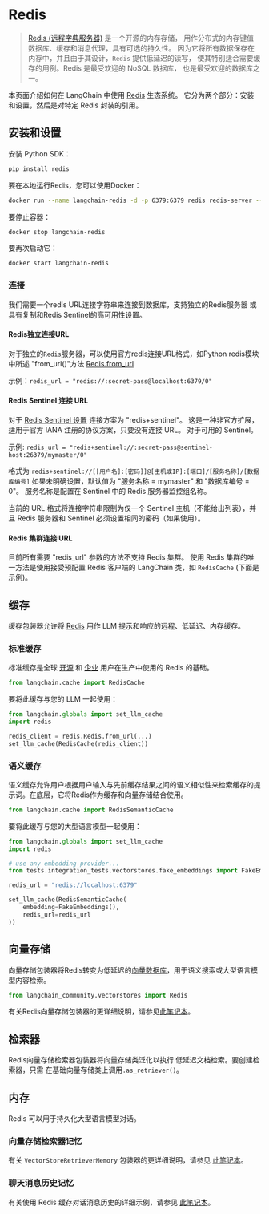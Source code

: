 # Redis

> [Redis (远程字典服务器)](https://en.wikipedia.org/wiki/Redis) 是一个开源的内存存储，
> 用作分布式的内存键值数据库、缓存和消息代理，具有可选的持久性。
> 因为它将所有数据保存在内存中，并且由于其设计，`Redis` 提供低延迟的读写，
> 使其特别适合需要缓存的用例。Redis 是最受欢迎的 NoSQL 数据库，
> 也是最受欢迎的数据库之一。

本页面介绍如何在 LangChain 中使用 [Redis](https://redis.com) 生态系统。
它分为两个部分：安装和设置，然后是对特定 Redis 封装的引用。

## 安装和设置

安装 Python SDK：

```bash
pip install redis
```

要在本地运行Redis，您可以使用Docker：

```bash
docker run --name langchain-redis -d -p 6379:6379 redis redis-server --save 60 1 --loglevel warning
```

要停止容器：

```bash
docker stop langchain-redis
```

要再次启动它：

```bash
docker start langchain-redis
```

### 连接

我们需要一个redis URL连接字符串来连接到数据库，支持独立的Redis服务器
或具有复制和Redis Sentinel的高可用性设置。

#### Redis独立连接URL
对于独立的`Redis`服务器，可以使用官方redis连接URL格式，如Python redis模块中所述
"from_url()"方法 [Redis.from_url](https://redis-py.readthedocs.io/en/stable/connections.html#redis.Redis.from_url)

示例：`redis_url = "redis://:secret-pass@localhost:6379/0"`

#### Redis Sentinel 连接 URL

对于 [Redis Sentinel 设置](https://redis.io/docs/management/sentinel/) 连接方案为 "redis+sentinel"。
这是一种非官方扩展，适用于官方 IANA 注册的协议方案，只要没有连接 URL。
对于可用的 Sentinel。

示例: `redis_url = "redis+sentinel://:secret-pass@sentinel-host:26379/mymaster/0"`

格式为 `redis+sentinel://[[用户名]:[密码]]@[主机或IP]:[端口]/[服务名称]/[数据库编号]`
如果未明确设置，默认值为 "服务名称 = mymaster" 和 "数据库编号 = 0"。
服务名称是配置在 Sentinel 中的 Redis 服务器监控组名称。

当前的 URL 格式将连接字符串限制为仅一个 Sentinel 主机（不能给出列表），并且
Redis 服务器和 Sentinel 必须设置相同的密码（如果使用）。

#### Redis 集群连接 URL

目前所有需要 "redis_url" 参数的方法不支持 Redis 集群。
使用 Redis 集群的唯一方法是使用接受预配置 Redis 客户端的 LangChain 类，如 `RedisCache`
(下面是示例)。

## 缓存

缓存包装器允许将 [Redis](https://redis.io) 用作 LLM 提示和响应的远程、低延迟、内存缓存。

### 标准缓存
标准缓存是全球 [开源](https://redis.io) 和 [企业](https://redis.com) 用户在生产中使用的 Redis 的基础。

```python
from langchain.cache import RedisCache
```

要将此缓存与您的 LLM 一起使用：
```python
from langchain.globals import set_llm_cache
import redis

redis_client = redis.Redis.from_url(...)
set_llm_cache(RedisCache(redis_client))
```

### 语义缓存
语义缓存允许用户根据用户输入与先前缓存结果之间的语义相似性来检索缓存的提示词。在底层，它将Redis作为缓存和向量存储结合使用。

```python
from langchain.cache import RedisSemanticCache
```

要将此缓存与您的大型语言模型一起使用：
```python
from langchain.globals import set_llm_cache
import redis

# use any embedding provider...
from tests.integration_tests.vectorstores.fake_embeddings import FakeEmbeddings

redis_url = "redis://localhost:6379"

set_llm_cache(RedisSemanticCache(
    embedding=FakeEmbeddings(),
    redis_url=redis_url
))
```

## 向量存储

向量存储包装器将Redis转变为低延迟的[向量数据库](https://redis.com/solutions/use-cases/vector-database/)，用于语义搜索或大型语言模型内容检索。

```python
from langchain_community.vectorstores import Redis
```

有关Redis向量存储包装器的更详细说明，请参见[此笔记本](/docs/integrations/vectorstores/redis)。

## 检索器

Redis向量存储检索器包装器将向量存储类泛化以执行
低延迟文档检索。要创建检索器，只需
在基础向量存储类上调用`.as_retriever()`。

## 内存

Redis 可以用于持久化大型语言模型对话。

### 向量存储检索器记忆

有关 `VectorStoreRetrieverMemory` 包装器的更详细说明，请参见 [此笔记本](https://python.langchain.com/api_reference/langchain/memory/langchain.memory.vectorstore.VectorStoreRetrieverMemory.html)。

### 聊天消息历史记忆
有关使用 Redis 缓存对话消息历史的详细示例，请参见 [此笔记本](/docs/integrations/memory/redis_chat_message_history)。
